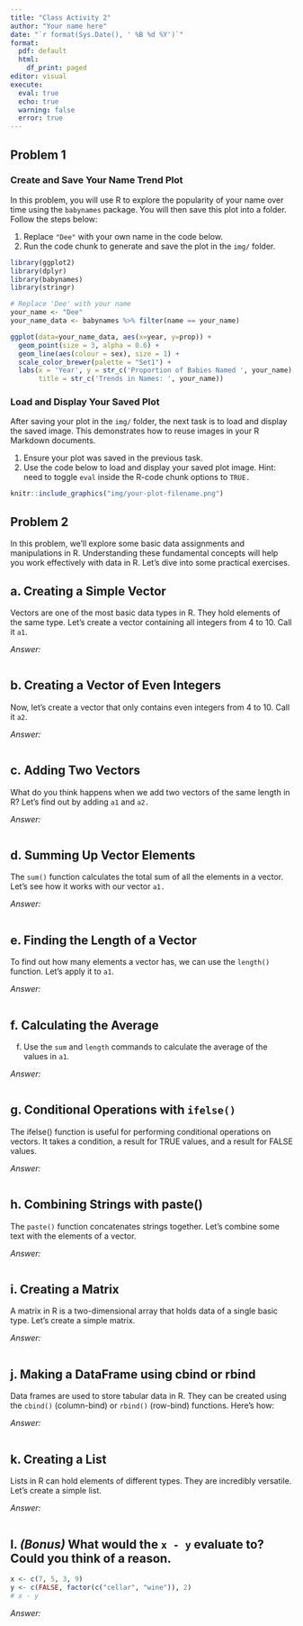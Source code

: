 ```yaml
---
title: "Class Activity 2"
author: "Your name here"
date: "`r format(Sys.Date(), ' %B %d %Y')`"
format:
  pdf: default
  html:
    df_print: paged
editor: visual
execute: 
  eval: true
  echo: true
  warning: false
  error: true
---
```



## Problem 1

### Create and Save Your Name Trend Plot

In this problem, you will use R to explore the popularity of your name over time using the `babynames` package. You will then save this plot into a folder. Follow the steps below:

1. Replace `"Dee"` with your own name in the code below.
2. Run the code chunk to generate and save the plot in the `img/` folder.


```r
library(ggplot2)
library(dplyr)
library(babynames)
library(stringr)

# Replace 'Dee' with your name
your_name <- "Dee"
your_name_data <- babynames %>% filter(name == your_name)

ggplot(data=your_name_data, aes(x=year, y=prop)) +
  geom_point(size = 3, alpha = 0.6) +
  geom_line(aes(colour = sex), size = 1) +
  scale_color_brewer(palette = "Set1") +
  labs(x = 'Year', y = str_c('Proportion of Babies Named ', your_name),
       title = str_c('Trends in Names: ', your_name)) 
```



### Load and Display Your Saved Plot

After saving your plot in the `img/` folder, the next task is to load and display the saved image. This demonstrates how to reuse images in your R Markdown documents.

1. Ensure your plot was saved in the previous task.
2. Use the code below to load and display your saved plot image. Hint: need to toggle `eval` inside the R-code chunk options to `TRUE.`



```r
knitr::include_graphics("img/your-plot-filename.png")
```


## Problem 2


In this problem, we'll explore some basic data assignments and manipulations in R. Understanding these fundamental concepts will help you work effectively with data in R. Let's dive into some practical exercises.

## a. Creating a Simple Vector

Vectors are one of the most basic data types in R. They hold elements of the same type. Let's create a vector containing all integers from 4 to 10. Call it `a1`.

*Answer:*

```r

```


## b. Creating a Vector of Even Integers

Now, let's create a vector that only contains even integers from 4 to 10. Call it `a2`.


*Answer:*

```r

```


## c. Adding Two Vectors


What do you think happens when we add two vectors of the same length in R? Let's find out by adding `a1` and `a2.`

*Answer:*

```r

```



## d. Summing Up Vector Elements


The `sum()` function calculates the total sum of all the elements in a vector. Let's see how it works with our vector `a1.`

*Answer:*

```r

```

## e. Finding the Length of a Vector


To find out how many elements a vector has, we can use the `length()` function. Let's apply it to `a1`.


*Answer:*

```r

```


## f. Calculating the Average

f. Use the `sum` and `length` commands to calculate the average of the values in `a1`.

*Answer:*

```r

```


## g. Conditional Operations with `ifelse()`

The ifelse() function is useful for performing conditional operations on vectors. It takes a condition, a result for TRUE values, and a result for FALSE values.

*Answer:*


```r

```

## h. Combining Strings with paste()

The `paste()` function concatenates strings together. Let's combine some text with the elements of a vector.

*Answer:*


```r

```

## i. Creating a Matrix

A matrix in R is a two-dimensional array that holds data of a single basic type. Let's create a simple matrix.

*Answer:*


```r

```


## j. Making a DataFrame using cbind or rbind

Data frames are used to store tabular data in R. They can be created using the `cbind()` (column-bind) or `rbind()` (row-bind) functions. Here's how:


*Answer:*

```r

```


## k. Creating a List

Lists in R can hold elements of different types. They are incredibly versatile. Let's create a simple list.

*Answer:*

```r

```


## l. *(Bonus)* What would the `x - y` evaluate to? Could you think of a reason. 



```r
x <- c(7, 5, 3, 9)
y <- c(FALSE, factor(c("cellar", "wine")), 2)
# x - y
```

*Answer:*


